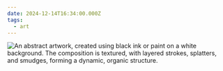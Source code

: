 ```yaml
---
date: 2024-12-14T16:34:00.000Z
tags:
  - art
---
```

![An abstract artwork, created using black ink or paint on a white background. The composition is textured, with layered strokes, splatters, and smudges, forming a dynamic, organic structure.](/assets/art/20241214-michael-cina.jpg "Painting by Michael Cina")
